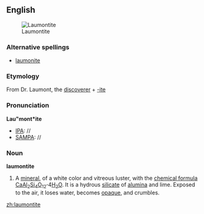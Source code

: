 ==English==
[[Image:Laumontyt, Fanwood, New Jersey, USA.jpg|thumb|Laumontite]]

===Alternative spellings===
* [[laumonite]]

===Etymology===
From Dr. Laumont, the [[discoverer]] + [[-ite]]

===Pronunciation===
'''Lau"mont*ite'''
*[[IPA]]: //
*[[SAMPA]]: //

===Noun===
'''laumontite'''

# {{mineralogy}} A [[mineral]], of a white color and vitreous luster, with the [[chemical formula]] [[calcium|Ca]][[aluminium|Al]]<sub>2</sub>[[silicon|Si]]<sub>4</sub>[[oxygen|O]]<sub>12</sub>'''&middot;'''4[[water|H<sub>2</sub>O]].  It is a hydrous [[silicate]] of [[alumina]] and lime. Exposed to the air, it loses water, becomes [[opaque]], and crumbles.

[[zh:laumontite]]